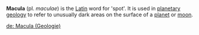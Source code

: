 '''Macula''' (pl. ''maculae'') is the [[Latin]] word for 'spot'. It is used in [[planetary geology]] to refer to unusually dark areas on the surface of a [[planet]] or [[natural satellite|moon]].

{{astro-stub}}

[[de: Macula (Geologie)]]